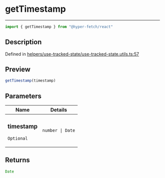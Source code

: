 

# getTimestamp

<div class="api-docs__separator" data-reactroot="">

---

</div><div class="api-docs__import" data-reactroot="">

```ts
import { getTimestamp } from "@hyper-fetch/react"
```

</div><div class="api-docs__section">

## Description

</div><div class="api-docs__description"><span class="api-docs__do-not-parse">



</span></div><p class="api-docs__definition">

Defined in [helpers/use-tracked-state/use-tracked-state.utils.ts:57](https://github.com/BetterTyped/hyper-fetch/blob/aff5c35a/packages/react/src/helpers/use-tracked-state/use-tracked-state.utils.ts#L57)

</p><div class="api-docs__section">

## Preview

</div><div class="api-docs__preview fn">

```ts
getTimestamp(timestamp)
```

</div><div class="api-docs__section">

## Parameters

</div><div class="api-docs__parameters"><table><thead><tr><th>Name</th><th>Details</th></tr></thead><tbody><tr param-data="timestamp"><td class="api-docs__param-name optional">

### timestamp 

`Optional`

</td><td class="api-docs__param-type">

`number | Date`

</td></tr></tbody></table></div><div class="api-docs__section">

## Returns

</div><div class="api-docs__returns">

```ts
Date
```

</div>
